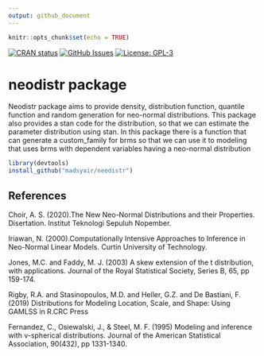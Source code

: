 ```yaml
---
output: github_document
---
```


```r
knitr::opts_chunk$set(echo = TRUE)
```

<!-- badges: start -->
[![CRAN status](https://www.r-pkg.org/badges/version/neodistr)](https://CRAN.R-project.org/package=neodistr)
[![GitHub Issues](https://img.shields.io/github/issues/madsyair/neodistr)](https://github.com/madsyair/neodistr/issues)
[![License: GPL-3](https://img.shields.io/badge/License-GPL%20v3-blue.svg)](https://www.gnu.org/licenses/gpl-3.0)

<!-- badges: end -->


# neodistr package

Neodistr package aims to provide density, distribution function, quantile function and random generation for neo-normal distributions. This package also provides a stan code for the distribution, so that we can estimate the parameter distribution using stan. In this package there is a function that can generate a custom_family for brms so that we can use it to modeling that uses brms with dependent variables having a neo-normal distribution

```r
library(devtools)
install_github("madsyair/neodistr")
```

## References

Choir, A. S. (2020).The New Neo-Normal Distributions and their Properties.
Disertation. Institut Teknologi Sepuluh Nopember.

Iriawan, N. (2000).Computationally Intensive Approaches to Inference in Neo-Normal
Linear Models. Curtin University of Technology.

Jones, M.C. and Faddy, M. J. (2003) A skew extension of the t distribution,
with applications. Journal of the Royal Statistical Society,
Series B, 65, pp 159-174.

Rigby, R.A. and Stasinopoulos, M.D. and Heller, G.Z. and De Bastiani, F.
(2019) Distributions for Modeling Location, Scale,
and Shape: Using GAMLSS in R.CRC Press

Fernandez, C., Osiewalski, J., & Steel, M. F. (1995) Modeling and
inference with v-spherical distributions. Journal of the American
Statistical Association, 90(432), pp 1331-1340.
